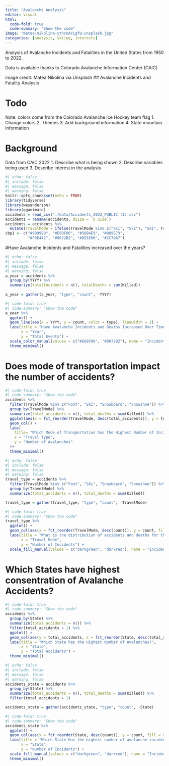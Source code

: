 ```yaml
---
title: "Avalanche Analysis"
editor: visual
html:
  code-fold: true
  code-summary: "Show the code"
image: "matea-nikolina-ythcnAYLgfQ-unsplash.jpg"
categories: [analysis, skiing, interests]
---
```


Analysis of Avalanche Incidents and Fatalities in the United States from 1950 to 2022. 


Data is available thanks to Colorado Avalanche Information Center (CAIC)

image credit: Matea Nikolina via Unsplash
## Avalanche Incidents and Fatality Analysis 

# Todo
Note: colors come from the Colorado Avalanche Ice Hockey team flag 
1.  Change colors
2.  Themes
3.  Add background information
4.  State mountain information

# Background

Data from CAIC 2022 
1. Describe what is being shown 
2. Describe variables being used 
3. Describe interest in the analysis

```r
#| echo: false
#| include: false
#| message: false
#| warning: false
knitr::opts_chunk$set(echo = TRUE)
library(tidyverse)
library(wesanderson)
library(gganimate)
accidents = read_csv("./data/Accidents_2022_PUBLIC (1).csv")
accidents = rename(accidents, dSize = `D Size`)
accidents = accidents %>%
  mutate(TravelMode = ifelse(TravelMode %in% c("SKi", "Ski"), "Ski", TravelMode))
cbp1 <- c("#999999", "#E69F00", "#56B4E9", "#009E73",
          "#F0E442", "#0072B2", "#D55E00", "#CC79A7")
```

#Have Avalanche Incidents and Fatalities increased over the years?
```r
#| echo: false
#| include: false
#| message: false
#| warning: false
a_year = accidents %>%
  group_by(YYYY) %>%
  summarize(totalIncidents = n(), totalDeaths = sum(Killed))
  
a_year = gather(a_year, "type", "count", -YYYY)

```
```r
#| code-fold: true
#| code-summary: "Show the code"
a_year %>%
  ggplot() + 
  geom_line(aes(x = YYYY, y = count, color = type), linewidth = 1) +
  labs(title = "Have Avalanche Incidents and Deaths Increased Over Time?", 
       x = "Year",
       y = "Total Events") +
  scale_color_manual(values = c("#E69F00", "#0072B2"), name = "Incident Type", labels = c("Death","Avalanche"))+
  theme_minimal()
```

# Does mode of transportation impact the number of accidents?

```r
#| code-fold: true
#| code-summary: "Show the code"
accidents %>%
  filter(TravelMode %in% c("Foot", "Ski", "Snowboard", "Snowshoe")) %>%
  group_by(TravelMode) %>%
  summarize(total_accidents = n(), total_deaths = sum(Killed)) %>%
  ggplot(aes(x = fct_reorder(TravelMode, desc(total_accidents)), y = total_accidents)) +
  geom_col() +
  labs(
    title= "Which Mode of Transportation has the Highest Number of Incidents?",
    x = "Travel Type",
    y = "Number of Avalanches"
  )+
  theme_minimal()
```

```r
#| echo: false
#| include: false
#| message: false
#| warning: false
travel_type = accidents %>%
  filter(TravelMode %in% c("Foot", "Ski", "Snowboard", "Snowshoe")) %>%
  group_by(TravelMode) %>%
  summarize(total_accidents = n(), total_deaths = sum(Killed))

travel_type = gather(travel_type, "type", "count", -TravelMode)

```

```r
#| code-fold: true
#| code-summary: "Show the code"
travel_type %>%
  ggplot() +
  geom_col(aes(x = fct_reorder(TravelMode, desc(count)), y = count, fill = type), position = "dodge") +
  labs(title = "What is the distribution of accidents and deaths for the top modes of transportation?", 
       x = "Travel Mode", 
       y = "Number of Incidents") +
  scale_fill_manual(values = c("darkgreen", "darkred"), name = "Incident Type", labels = c("Avalanche", "Death"))
```


# Which States have highest consentration of Avalanche Accidents?

```r
#| code-fold: true
#| code-summary: "Show the code"
accidents %>%
  group_by(State) %>%
  summarize(total_accidents = n()) %>%
  filter(total_accidents > 1) %>%
  ggplot() +
  geom_col(aes(y = total_accidents, x = fct_reorder(State, desc(total_accidents)))) +
  labs(title = "Which State has the Highest Number of Avalanches?",
       x = "State",
       y = "Total Accidents") +
  theme_minimal()

```

```r
#| echo: false
#| include: false
#| message: false
#| warning: false
accidents_state = accidents %>%
  group_by(State) %>%
  summarize(total_accidents = n(), total_deaths = sum(Killed)) %>%
  filter(total_accidents > 1) 

accidents_state = gather(accidents_state, "type", "count", -State)

```

```r
#| code-fold: true
#| code-summary: "Show the code"
accidents_state %>%
  ggplot() +
  geom_col(aes(x = fct_reorder(State, desc(count)), y = count, fill = type), position = "dodge") +
  labs(title = "Which State Has the highest number of avalanche incidents?", 
       x = "State", 
       y = "Number of Incidents") +
  scale_fill_manual(values = c("darkgreen", "darkred"), name = "Incident Type", labels = c("Avalanche", "Death")) +
  theme_minimal()

```


